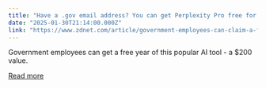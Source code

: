 ```yaml
---
title: "Have a .gov email address? You can get Perplexity Pro free for a year - here's now"
date: "2025-01-30T21:14:00.000Z"
link: "https://www.zdnet.com/article/government-employees-can-claim-a-free-year-subscription-to-perplexity-pro-heres-how/"
---
```


Government employees can get a free year of this popular AI tool - a $200 value.

[Read more](https://www.zdnet.com/article/government-employees-can-claim-a-free-year-subscription-to-perplexity-pro-heres-how/)
